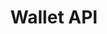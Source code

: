 ---
title: Wallet API
url: https://www.postman.com/go-maestro/maestro-api/collection/1ohcszz/bitcoin-wallet-api
---